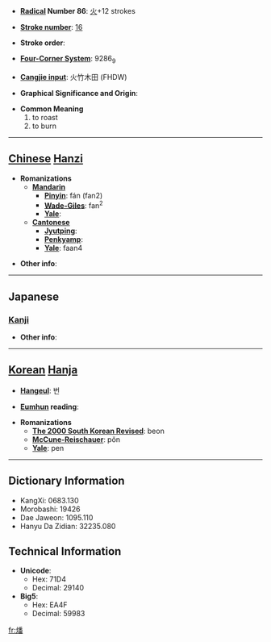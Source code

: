 * '''[[Wiktionary:Chinese radical index| Radical]] Number 86''': [[Wiktionary:Chinese radical index 火|火]]+12 strokes

* '''[[Wiktionary:Chinese total strokes index|Stroke number]]''': [[Wiktionary:Chinese total strokes index 16|16]]

* '''Stroke order''': 

* '''[[Wiktionary:Chinese four corner index|Four-Corner System]]''': 9286<sub>9</sub>

* '''[[Wiktionary:Chinese Cangjie index|Cangjie input]]''': 火竹木田 (FHDW)

* '''Graphical Significance and Origin''': 

* '''Common Meaning'''
*#to roast
*# to burn


----

== [[Chinese]] [[Hanzi]] ==

* '''Romanizations'''
** '''[[Mandarin]]'''
*** '''[[Pinyin]]''': fán (fan2)
*** '''[[Wade-Giles]]''': fan<sup>2</sup>
*** '''[[Yale]]''': 
** '''[[Cantonese]]'''
*** '''[[Jyutping]]''':
*** '''[[Penkyamp]]''': 
*** '''[[Yale]]''': faan4

* '''Other info''': 

----

==Japanese==
===[[Kanji]]===
{{kanji|on readings=[[はん]] (han)|kun readings=[[やく]] (yaku)}}

* '''Other info''':  

----

== [[Korean]] [[Hanja]] ==

* '''[[Hangeul]]''': 번

* '''[[Eumhun]] reading''': 

* '''Romanizations'''
** '''[[The 2000 South Korean Revised Romanization|The 2000 South Korean Revised]]''': beon
** '''[[McCune-Reischauer]]''': pŏn
** '''[[Yale]]''': pen

----

== Dictionary Information ==

* KangXi: 0683.130
* Morobashi: 19426
* Dae Jaweon: 1095.110
* Hanyu Da Zidian: 32235.080

== Technical Information ==

* '''Unicode''':
** Hex: 71D4
** Decimal: 29140
* '''Big5''':
** Hex: EA4F
** Decimal: 59983

[[fr:燔]]